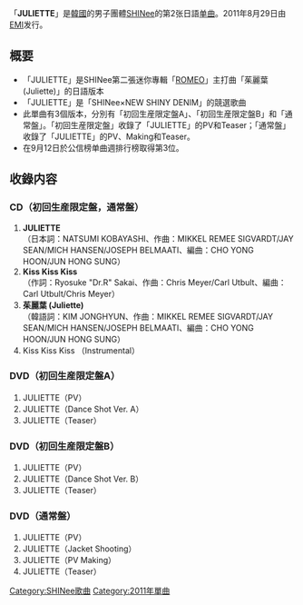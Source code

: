 {{Unreferenced|time=2012-01-30T08:28:11+00:00 }}
{{Infobox Single
| Name           = JULIETTE
| Cover          = TOCT-40370.jpg
| Artist         = [[SHINee|SHINee]]
| Album          = [[THE_FIRST|THE FIRST]]
| A-side         = JULIETTE
| B-side         = Kiss Kiss Kiss
| Released       = 2011年8月29日
| Format         = [[单曲|单曲]]
| Recorded       = 2011年<br/>{{JPN}}
| Genre          = [[J-POP|J-POP]]
| Lenght         =
| Label          = [[EMI|EMI]]
| Writer         = 
| Producer       = [[李秀滿|李秀滿]]
| Certification  = 
| Chart position = * 週間最高排名第3位<small>（[[Oricon公信榜|Oricon]]）</small> 
| Last single    = [[Replay_-你是我的everything-|Replay -你是我的everything-]]<br/>（2011年）
| This single    = '''JULIETTE'''<br/>（2011年）
| Next single    = [[LUCIFER_(SHINee單曲)|LUCIFER]]<br/>（2011年）
| Misc           =
}}

「'''JULIETTE'''」是[[韓國|韓國]]的男子團體[[SHINee|SHINee]]的第2张日語[[单曲|单曲]]。2011年8月29日由[[EMI|EMI]]发行。

== 概要 ==
* 「JULIETTE」是SHINee第二張迷你專輯「[[ROMEO|ROMEO]]」主打曲「茱麗葉 (Juliette)」的日語版本
* 「JULIETTE」是「SHINee×NEW SHINY DENIM」的競選歌曲
* 此單曲有3個版本，分別有「初回生産限定盤A」、「初回生産限定盤B」和「通常盤」。「初回生産限定盤」收錄了「JULIETTE」的PV和Teaser；「通常盤」收錄了「JULIETTE」的PV、Making和Teaser。
* 在9月12日於公信榜单曲週排行榜取得第3位。

== 收錄内容 ==
===CD（初回生産限定盤，通常盤）===
# '''JULIETTE'''<br/>（日本詞：NATSUMI KOBAYASHI、作曲：MIKKEL REMEE SIGVARDT/JAY SEAN/MICH HANSEN/JOSEPH BELMAATI、編曲：CHO YONG HOON/JUN HONG SUNG）
# '''Kiss Kiss Kiss'''<br/>（作詞：Ryosuke "Dr.R" Sakai、作曲：Chris Meyer/Carl Utbult、編曲：Carl Utbult/Chris Meyer）
# '''茱麗葉 (Juliette)'''<br/>（韓語詞：KIM JONGHYUN、作曲：MIKKEL REMEE SIGVARDT/JAY SEAN/MICH HANSEN/JOSEPH BELMAATI、編曲：CHO YONG HOON/JUN HONG SUNG）
# Kiss Kiss Kiss （Instrumental）


===DVD（初回生産限定盤A）===
# JULIETTE（PV）
# JULIETTE（Dance Shot Ver. A）
# JULIETTE（Teaser）

===DVD（初回生産限定盤B）===
# JULIETTE（PV）
# JULIETTE（Dance Shot Ver. B）
# JULIETTE（Teaser）

===DVD（通常盤）===
# JULIETTE（PV）
# JULIETTE（Jacket Shooting）
# JULIETTE（PV Making）
# JULIETTE（Teaser）

{{SHINee}}
{{SHINee歌曲}}

{{DEFAULTSORT:JULIETTE}}
[[Category:SHINee歌曲|Category:SHINee歌曲]]
[[Category:2011年單曲|Category:2011年單曲]]